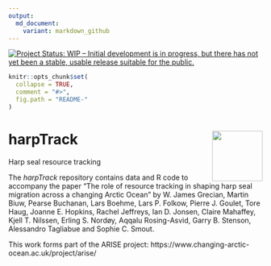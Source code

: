 ```yaml
---
output:
  md_document:
    variant: markdown_github
---
```


<!-- README.md is generated from README.Rmd. Please edit that file -->
[![Project Status: WIP – Initial development is in progress, but there has not yet been a stable, usable release suitable for the public.](https://www.repostatus.org/badges/latest/wip.svg)](https://www.repostatus.org/#wip)

```r
knitr::opts_chunk$set(
  collapse = TRUE,
  comment = "#>",
  fig.path = "README-"
)
```

# harpTrack <img src="nerc.png" align="right" height="100" />

Harp seal resource tracking

The *harpTrack* repository contains data and R code to accompany the paper "The role of resource tracking in shaping harp seal migration across a changing Arctic Ocean" by W. James Grecian, Martin Biuw, Pearse Buchanan, Lars Boehme, Lars P. Folkow, Pierre J. Goulet, Tore Haug, Joanne E. Hopkins, Rachel Jeffreys, Ian D. Jonsen, Claire Mahaffey, Kjell T. Nilssen, Erling S. Nordøy, Aqqalu Rosing-Asvid, Garry B. Stenson, Alessandro Tagliabue and Sophie C. Smout.

This work forms part of the ARISE project: https://www.changing-arctic-ocean.ac.uk/project/arise/


